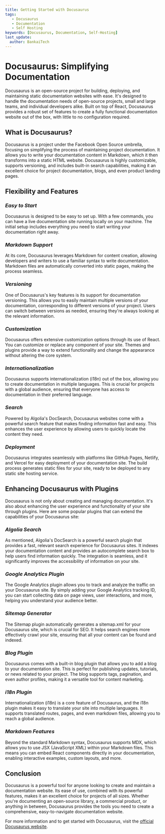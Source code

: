 ```yaml
---
title: Getting Started with Docusaurus
tags:
   - Docusaurus
   - Documentation
   - Self Hosting
keywords: [Docusaurus, Documentation, Self-Hosting]
last_update:
  author: BankaiTech
---
```


# **Docusaurus: Simplifying Documentation**

Docusaurus is an open-source project for building, deploying, and maintaining static documentation websites with ease. It's designed to handle the documentation needs of open-source projects, small and large teams, and individual developers alike. Built on top of React, Docusaurus provides a robust set of features to create a fully functional documentation website out of the box, with little to no configuration required.

## **What is Docusaurus?**

Docusaurus is a project under the Facebook Open Source umbrella, focusing on simplifying the process of maintaining project documentation. It allows you to write your documentation content in Markdown, which it then transforms into a static HTML website. Docusaurus is highly customizable, supports versioning, and includes built-in search capabilities, making it an excellent choice for project documentation, blogs, and even product landing pages.

## **Flexibility and Features**

### ***Easy to Start***

Docusaurus is designed to be easy to set up. With a few commands, you can have a live documentation site running locally on your machine. The initial setup includes everything you need to start writing your documentation right away.

### ***Markdown Support***

At its core, Docusaurus leverages Markdown for content creation, allowing developers and writers to use a familiar syntax to write documentation. Markdown files are automatically converted into static pages, making the process seamless.

### ***Versioning***

One of Docusaurus's key features is its support for documentation versioning. This allows you to easily maintain multiple versions of your documentation, corresponding to different versions of your project. Users can switch between versions as needed, ensuring they're always looking at the relevant information.

### ***Customization***

Docusaurus offers extensive customization options through its use of React. You can customize or replace any component of your site. Themes and plugins provide a way to extend functionality and change the appearance without altering the core system.

### ***Internationalization***

Docusaurus supports internationalization (i18n) out of the box, allowing you to create documentation in multiple languages. This is crucial for projects with a global audience, ensuring that everyone has access to documentation in their preferred language.

### ***Search***

Powered by Algolia's DocSearch, Docusaurus websites come with a powerful search feature that makes finding information fast and easy. This enhances the user experience by allowing users to quickly locate the content they need.

### ***Deployment***

Docusaurus integrates seamlessly with platforms like GitHub Pages, Netlify, and Vercel for easy deployment of your documentation site. The build process generates static files for your site, ready to be deployed to any static site hosting service.

## **Enhancing Docusaurus with Plugins**

Docusaurus is not only about creating and managing documentation. It's also about enhancing the user experience and functionality of your site through plugins. Here are some popular plugins that can extend the capabilities of your Docusaurus site:

### ***Algolia Search***

As mentioned, Algolia's DocSearch is a powerful search plugin that provides a fast, relevant search experience for Docusaurus sites. It indexes your documentation content and provides an autocomplete search box to help users find information quickly. The integration is seamless, and it significantly improves the accessibility of information on your site.

### ***Google Analytics Plugin***

The Google Analytics plugin allows you to track and analyze the traffic on your Docusaurus site. By simply adding your Google Analytics tracking ID, you can start collecting data on page views, user interactions, and more, helping you understand your audience better.

### ***Sitemap Generator***

The Sitemap plugin automatically generates a sitemap.xml for your Docusaurus site, which is crucial for SEO. It helps search engines more effectively crawl your site, ensuring that all your content can be found and indexed.

### ***Blog Plugin***

Docusaurus comes with a built-in blog plugin that allows you to add a blog to your documentation site. This is perfect for publishing updates, tutorials, or news related to your project. The blog supports tags, pagination, and even author profiles, making it a versatile tool for content marketing.

### ***i18n Plugin***

Internationalization (i18n) is a core feature of Docusaurus, and the i18n plugin makes it easy to translate your site into multiple languages. It supports translated routes, pages, and even markdown files, allowing you to reach a global audience.

### ***Markdown Features***

Beyond the standard Markdown syntax, Docusaurus supports MDX, which allows you to use JSX (JavaScript XML) within your Markdown files. This means you can embed React components directly in your documentation, enabling interactive examples, custom layouts, and more.

## **Conclusion**

Docusaurus is a powerful tool for anyone looking to create and maintain a documentation website. Its ease of use, combined with its powerful features, makes it an excellent choice for projects of all sizes. Whether you're documenting an open-source library, a commercial product, or anything in between, Docusaurus provides the tools you need to create a comprehensive, easy-to-navigate documentation website.

For more information and to get started with Docusaurus, visit the [official Docusaurus website](https://docusaurus.io/).


<BuyMeACoffeeButton />

